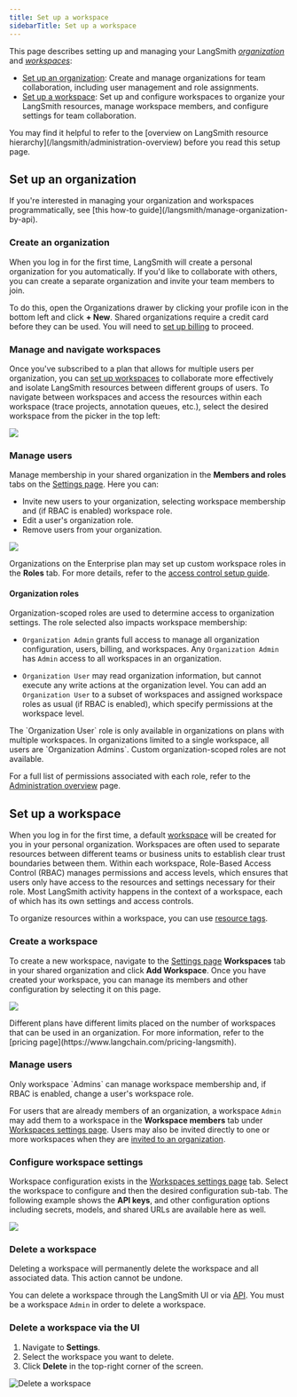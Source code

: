 ```yaml
---
title: Set up a workspace
sidebarTitle: Set up a workspace
---
```


This page describes setting up and managing your LangSmith [_organization_](/langsmith/administration-overview#organizations) and [_workspaces_](/langsmith/administration-overview#workspaces):

- [Set up an organization](#set-up-an-organization): Create and manage organizations for team collaboration, including user management and role assignments.
- [Set up a workspace](#set-up-a-workspace): Set up and configure workspaces to organize your LangSmith resources, manage workspace members, and configure settings for team collaboration.

<Check>
You may find it helpful to refer to the [overview on LangSmith resource hierarchy](/langsmith/administration-overview) before you read this setup page.
</Check>

## Set up an organization

<Note>
If you're interested in managing your organization and workspaces programmatically, see [this how-to guide](/langsmith/manage-organization-by-api).
</Note>

### Create an organization

When you log in for the first time, LangSmith will create a personal organization for you automatically. If you'd like to collaborate with others, you can create a separate organization and invite your team members to join.

To do this, open the Organizations drawer by clicking your profile icon in the bottom left and click **+ New**. Shared organizations require a credit card before they can be used. You will need to [set up billing](/langsmith/billing#set-up-billing-for-your-account) to proceed.

### Manage and navigate workspaces

Once you've subscribed to a plan that allows for multiple users per organization, you can [set up workspaces](/langsmith/administration-overview#workspaces) to collaborate more effectively and isolate LangSmith resources between different groups of users. To navigate between workspaces and access the resources within each workspace (trace projects, annotation queues, etc.), select the desired workspace from the picker in the top left:

![](/langsmith/images/select-workspace.png)

### Manage users

Manage membership in your shared organization in the **Members and roles** tabs on the [Settings page](https://smith.langchain.com/settings). Here you can:

- Invite new users to your organization, selecting workspace membership and (if RBAC is enabled) workspace role.
- Edit a user's organization role.
- Remove users from your organization.

![](/langsmith/images/organization-members-and-roles.png)

Organizations on the Enterprise plan may set up custom workspace roles in the **Roles** tab. For more details, refer to the [access control setup guide](/langsmith/user-management).

#### Organization roles

Organization-scoped roles are used to determine access to organization settings. The role selected also impacts workspace membership:

- `Organization Admin` grants full access to manage all organization configuration, users, billing, and workspaces. Any `Organization Admin` has `Admin` access to all workspaces in an organization.
* `Organization User` may read organization information, but cannot execute any write actions at the organization level. You can add an `Organization User` to a subset of workspaces and assigned workspace roles as usual (if RBAC is enabled), which specify permissions at the workspace level.

<Info>
The `Organization User` role is only available in organizations on plans with multiple workspaces. In organizations limited to a single workspace, all users are `Organization Admins`. Custom organization-scoped roles are not available.
</Info>

For a full list of permissions associated with each role, refer to the [Administration overview](/langsmith/administration-overview#organization-roles) page.

## Set up a workspace

When you log in for the first time, a default [workspace](/langsmith/administration-overview#workspaces) will be created for you in your personal organization. Workspaces are often used to separate resources between different teams or business units to establish clear trust boundaries between them. Within each workspace, Role-Based Access Control (RBAC) manages permissions and access levels, which ensures that users only have access to the resources and settings necessary for their role. Most LangSmith activity happens in the context of a workspace, each of which has its own settings and access controls.

To organize resources within a workspace, you can use [resource tags](/langsmith/set-up-resource-tags).

### Create a workspace

To create a new workspace, navigate to the [Settings page](https://smith.langchain.com/settings) **Workspaces** tab in your shared organization and click **Add Workspace**. Once you have created your workspace, you can manage its members and other configuration by selecting it on this page.

![](/langsmith/images/create-workspace.png)

<Note>
Different plans have different limits placed on the number of workspaces that can be used in an organization. For more information, refer to the [pricing page](https://www.langchain.com/pricing-langsmith).
</Note>

### Manage users

<Info>
  Only workspace `Admins` can manage workspace membership and, if RBAC is enabled, change a user's workspace role.
</Info>

For users that are already members of an organization, a workspace `Admin` may add them to a workspace in the **Workspace members** tab under [Workspaces settings page](https://smith.langchain.com/settings/workspaces). Users may also be invited directly to one or more workspaces when they are [invited to an organization](#manage-users).

### Configure workspace settings

Workspace configuration exists in the [Workspaces settings page](https://smith.langchain.com/settings/workspaces) tab. Select the workspace to configure and then the desired configuration sub-tab. The following example shows the **API keys**, and other configuration options including secrets, models, and shared URLs are available here as well.

![](/langsmith/images/workspace-settings.png)

### Delete a workspace

<Warning>
Deleting a workspace will permanently delete the workspace and all associated data. This action cannot be undone.
</Warning>

You can delete a workspace through the LangSmith UI or via [API](https://api.smith.langchain.com/redoc?#tag/workspaces/operation/delete_workspace_api_v1_workspaces__workspace_id__delete). You must be a workspace `Admin` in order to delete a workspace.

### Delete a workspace via the UI

1. Navigate to **Settings**.
2. Select the workspace you want to delete.
3. Click **Delete** in the top-right corner of the screen.

![Delete a workspace](/langsmith/images/delete-workspace.png)

